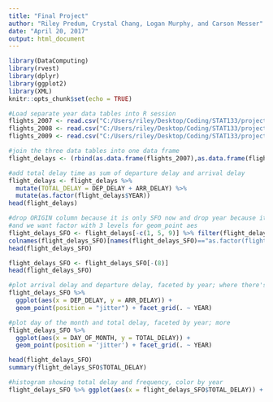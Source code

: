 ```yaml
---
title: "Final Project"
author: "Riley Predum, Crystal Chang, Logan Murphy, and Carson Messer"
date: "April 20, 2017"
output: html_document
---
```


```r
library(DataComputing)
library(rvest)
library(dplyr)
library(ggplot2)
library(XML)
knitr::opts_chunk$set(echo = TRUE)
```

```r
#Load separate year data tables into R session
flights_2007 <- read.csv("C:/Users/riley/Desktop/Coding/STAT133/project133/2007_delays.csv")
flights_2008 <- read.csv("C:/Users/riley/Desktop/Coding/STAT133/project133/2008_delays.csv")
flights_2009 <- read.csv("C:/Users/riley/Desktop/Coding/STAT133/project133/2009_delays.csv")
```

```r
#join the three data tables into one data frame
flight_delays <- (rbind(as.data.frame(flights_2007),as.data.frame(flights_2008), as.data.frame(flights_2009)))
```

```r
#add total delay time as sum of departure delay and arrival delay
flight_delays <- flight_delays %>%
  mutate(TOTAL_DELAY = DEP_DELAY + ARR_DELAY) %>%
  mutate(as.factor(flight_delays$YEAR))
head(flight_delays)
```

```r
#drop ORIGIN column because it is only SFO now and drop year because it is as int 
#and we want factor with 3 levels for geom_point aes
flight_delays_SFO <- flight_delays[-c(1, 5, 9)] %>% filter(flight_delays$ORIGIN == "SFO")
colnames(flight_delays_SFO)[names(flight_delays_SFO)=="as.factor(flight_delays$YEAR)"] <- "YEAR"
head(flight_delays_SFO)

flight_delays_SFO <- flight_delays_SFO[-(8)]
head(flight_delays_SFO)
```

```r
#plot arrival delay and departure delay, faceted by year; where there's arrival delay there's departure delay, and vice verse
flight_delays_SFO %>%
  ggplot(aes(x = DEP_DELAY, y = ARR_DELAY)) + 
  geom_point(position = "jitter") + facet_grid(. ~ YEAR)
```
```r
#plot day of the month and total delay, faceted by year; more 
flight_delays_SFO %>%
  ggplot(aes(x = DAY_OF_MONTH, y = TOTAL_DELAY)) + 
  geom_point(position = 'jitter') + facet_grid(. ~ YEAR)
```

```r
head(flight_delays_SFO)
summary(flight_delays_SFO$TOTAL_DELAY)
```

```r
#histogram showing total delay and frequency, color by year
flight_delays_SFO %>% ggplot(aes(x = flight_delays_SFO$TOTAL_DELAY)) + geom_histogram(aes(fill=YEAR), position = 'dodge')
```

```r

```

```r

```

```r

```

```r

```

```r

```

```r

```

```r

```

```r

```

```r

```

```r

```

```r

```

```r

```